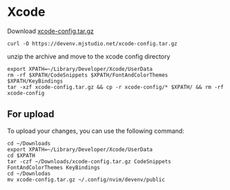 # Xcode

Download [xcode-config.tar.gz](/xcode-config.tar.gz)

```shell
curl -O https://devenv.mjstudio.net/xcode-config.tar.gz
```

unzip the archive and move to the xcode config directory

```shell
export XPATH=~/Library/Developer/Xcode/UserData
rm -rf $XPATH/CodeSnippets $XPATH/FontAndColorThemes $XPATH/KeyBindings
tar -xzf xcode-config.tar.gz && cp -r xcode-config/* $XPATH/ && rm -rf xcode-config
```

## For upload

To upload your changes, you can use the following command:

```shell
cd ~/Downloads
export XPATH=~/Library/Developer/Xcode/UserData
cd $XPATH
tar -czf ~/Downloads/xcode-config.tar.gz CodeSnippets FontAndColorThemes KeyBindings
cd ~/Downlodas
mv xcode-config.tar.gz ~/.config/nvim/devenv/public
```
